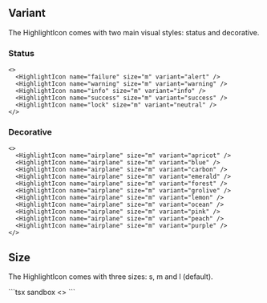 
## Variant

The HighlightIcon comes with two main visual styles: status and decorative.

### Status

<Preview>
  <HighlightIcon name="failure" size="m" variant="alert" />
  <HighlightIcon name="warning" size="m" variant="warning" />
  <HighlightIcon name="info" size="m" variant="info" />
  <HighlightIcon name="success" size="m" variant="success" />
  <HighlightIcon name="lock" size="m" variant="neutral" />
</Preview>

```tsx sandbox
<>
  <HighlightIcon name="failure" size="m" variant="alert" />
  <HighlightIcon name="warning" size="m" variant="warning" />
  <HighlightIcon name="info" size="m" variant="info" />
  <HighlightIcon name="success" size="m" variant="success" />
  <HighlightIcon name="lock" size="m" variant="neutral" />
</>
```

### Decorative

<Preview>
  <HighlightIcon name="airplane" size="m" variant="apricot" />
  <HighlightIcon name="airplane" size="m" variant="blue" />
  <HighlightIcon name="airplane" size="m" variant="carbon" />
  <HighlightIcon name="airplane" size="m" variant="emerald" />
  <HighlightIcon name="airplane" size="m" variant="forest" />
  <HighlightIcon name="airplane" size="m" variant="grolive" />
  <HighlightIcon name="airplane" size="m" variant="lemon" />
  <HighlightIcon name="airplane" size="m" variant="ocean" />
  <HighlightIcon name="airplane" size="m" variant="pink" />
  <HighlightIcon name="airplane" size="m" variant="peach" />
  <HighlightIcon name="airplane" size="m" variant="purple" />
</Preview>

```tsx sandbox
<>
  <HighlightIcon name="airplane" size="m" variant="apricot" />
  <HighlightIcon name="airplane" size="m" variant="blue" />
  <HighlightIcon name="airplane" size="m" variant="carbon" />
  <HighlightIcon name="airplane" size="m" variant="emerald" />
  <HighlightIcon name="airplane" size="m" variant="forest" />
  <HighlightIcon name="airplane" size="m" variant="grolive" />
  <HighlightIcon name="airplane" size="m" variant="lemon" />
  <HighlightIcon name="airplane" size="m" variant="ocean" />
  <HighlightIcon name="airplane" size="m" variant="pink" />
  <HighlightIcon name="airplane" size="m" variant="peach" />
  <HighlightIcon name="airplane" size="m" variant="purple" />
</>
```

## Size

The HighlightIcon comes with three sizes: s, m and l (default).

<Preview>
  <HighlightIcon name="info" size="s" variant="info" />
  <HighlightIcon name="info" size="m" variant="info" />
  <HighlightIcon name="info" size="l" variant="info" />
</Preview>
```tsx sandbox
<>
  <HighlightIcon name="info" size="s" variant="info" />
  <HighlightIcon name="info" size="m" variant="info" />
  <HighlightIcon name="info" size="l" variant="info" />
</>
```
